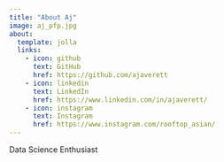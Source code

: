 ```yaml
---
title: "About Aj"
image: aj_pfp.jpg
about:
  template: jolla
  links:
    - icon: github
      text: GitHub
      href: https://github.com/ajaverett
    - icon: linkedin
      text: LinkedIn
      href: https://www.linkedin.com/in/ajaverett/
    - icon: instagram
      text: Instagram
      href: https://www.instagram.com/rooftop_asian/
---
```


Data Science Enthusiast
